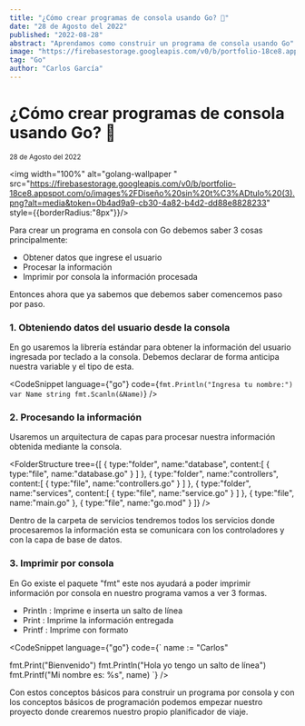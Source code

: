 ```yaml
---
title: "¿Cómo crear programas de consola usando Go? 🐹"
date: "28 de Agosto del 2022"
published: "2022-08-28"
abstract: "Aprendamos como construir un programa de consola usando Go"
image: "https://firebasestorage.googleapis.com/v0/b/portfolio-18ce8.appspot.com/o/images%2FDiseño%20sin%20t%C3%ADtulo%20(3).png?alt=media&token=0b4ad9a9-cb30-4a82-b4d2-dd88e8828233"
tag: "Go"
author: "Carlos García"
---
```


# ¿Cómo crear programas de consola usando Go? 🐹

<small>28 de Agosto del 2022</small><EditPost path="como-crear-programa-consola-go" />

<img width="100%" alt="golang-wallpaper " src="https://firebasestorage.googleapis.com/v0/b/portfolio-18ce8.appspot.com/o/images%2FDiseño%20sin%20t%C3%ADtulo%20(3).png?alt=media&token=0b4ad9a9-cb30-4a82-b4d2-dd88e8828233" style={{borderRadius:"8px"}}/>

Para crear un programa en consola con Go debemos saber 3 cosas principalmente:

- Obtener datos que ingrese el usuario
- Procesar la información
- Imprimir por consola la información procesada

Entonces ahora que ya sabemos que debemos saber comencemos paso por paso.

### 1. Obteniendo datos del usuario desde la consola

En go usaremos la librería estándar para obtener la información del usuario ingresada por teclado a la consola. Debemos declarar de forma anticipa nuestra variable y el tipo de esta.

<CodeSnippet language={"go"} code={`
fmt.Println("Ingresa tu nombre:")
var Name string
fmt.Scanln(&Name)
`} />

### 2. Procesando la información

Usaremos un arquitectura de capas para procesar nuestra información obtenida mediante la consola.

<FolderStructure
  tree={[
  {
    type:"folder",
    name:"database",
    content:[
      {
        type:"file",
        name:"database.go"
      }
    ]
  },
  {
    type:"folder",
    name:"controllers",
    content:[
      {
        type:"file",
        name:"controllers.go"
      }
    ]
  },
  {
    type:"folder",
    name:"services",
    content:[
      {
        type:"file",
        name:"service.go"
      }
    ]
  },
  {
    type:"file",
    name:"main.go"
  },
  {
    type:"file",
    name:"go.mod"
  }
]}
/>

Dentro de la carpeta de servicios tendremos todos los servicios donde procesaremos la información esta se comunicara con los controladores y con la capa de base de datos.

### 3. Imprimir por consola

En Go existe el paquete "fmt" este nos ayudará a poder imprimir información por consola en nuestro programa vamos a ver 3 formas.

 - Println : Imprime e inserta un salto de línea
 - Print : Imprime la información entregada
 - Printf : Imprime con formato

 <CodeSnippet language={"go"} code={`
name := "Carlos"

fmt.Print("Bienvenido")
fmt.Println("Hola yo tengo un salto de línea")
fmt.Printf("Mi nombre es: %s", name)
`} />

Con estos conceptos básicos para construir un programa por consola y con los conceptos básicos de programación podemos empezar nuestro proyecto donde crearemos nuestro propio planificador de viaje.